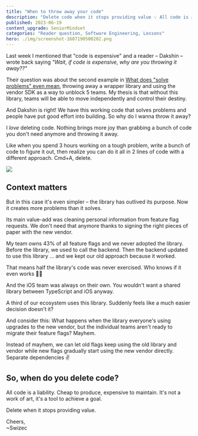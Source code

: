 ```yaml
---
title: "When to throw away your code"
description: "Delete code when it stops providing value 💡 All code is a liability; context matters. Keep what solves problems, toss the rest."
published: 2023-06-19
content_upgrade: SeniorMindset
categories: "Reader question, Software Engineering, Lessons"
hero: ./img/screenshot-1687190508202.png
---
```


Last week I mentioned that "code is expensive" and a reader – Dakshin – wrote back saying _"Wait, if code is expensive, why are you throwing it away??"_

Their question was about the second example in [What does "solve problems" even mean](https://swizec.com/blog/what-does-solve-problems-even-mean/), throwing away a wrapper library and using the vendor SDK as a way to unblock 5 teams. My thesis is that without this library, teams will be able to move independently and control their destiny.

And Dakshin is right! We have this working code that solves problems and people have put good effort into building. So why do I wanna throw it away?

I _love_ deleting code. Nothing brings more joy than grabbing a bunch of code you don't need anymore and throwing it away.

Like when you spend 3 hours working on a tough problem, write a bunch of code to figure it out, then realize you can do it all in 2 lines of code with a different approach. Cmd+A, delete.

![](giphy:mr_clean_cleaning)

## Context matters

But in this case it's even simpler – the library has outlived its purpose. Now it creates more problems than it solves.

Its main value-add was cleaning personal information from feature flag requests. We don't need that anymore thanks to signing the right pieces of paper with the new vendor.

My team owns 43% of all feature flags and we never adopted the library. Before the library, we used to call the backend. Then the backend updated to use this library ... and we kept our old approach because it worked.

That means half the library's code was never exercised. Who knows if it even works 🤷‍♂️

And the iOS team was always on their own. You wouldn't want a shared library between TypeScript and iOS anyway.

A third of our ecosystem uses this library. Suddenly feels like a much easier decision doesn't it?

And consider this: What happens when the library everyone's using upgrades to the new vendor, but the individual teams aren't ready to migrate their feature flags? Mayhem.

Instead of mayhem, we can let old flags keep using the old library and vendor while new flags gradually start using the new vendor directly. Separate dependencies ✌️

## So, when do you delete code?

All code is a liability. Cheap to produce, expensive to maintain. It's not a work of art, it's a tool to achieve a goal.

Delete when it stops providing value.

Cheers,<br/>
~Swizec
